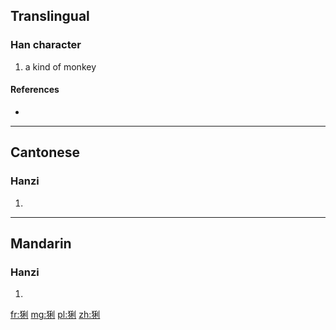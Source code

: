==Translingual==

===Han character===
{{Han char|rn=94|rad=犬|as=07|sn=10|four=42200|canj=KHHDN}}

# a kind of monkey

====References====
* {{Han ref|kx=0712.071|dkj=20453|hdz=21349.070|uh=7301|ud=29441|bh=D2AA|bd=53930}}

----

==Cantonese==

===Hanzi===
{{yue-hanzi|jyut=|y=lei6}}

# {{defn|lang=yue|sort=犬07}}

----

==Mandarin==

===Hanzi===
{{cmn-hanzi|pin=[[lì]] ([[li4]])|wg=li<sup>4</sup>}}

# {{defn|lang=cmn|sort=犬07}}

[[fr:猁]]
[[mg:猁]]
[[pl:猁]]
[[zh:猁]]